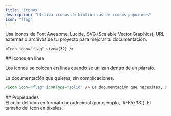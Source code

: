 ```yaml
---
title: "Iconos"
description: "Utiliza iconos de bibliotecas de iconos populares"
icon: "flag"
---
```



Usa iconos de Font Awesome, Lucide, SVG (Scalable Vector Graphics), URL externas o archivos de tu proyecto para mejorar tu documentación.

<Icon icon="flag" size={32} />

```mdx Icon example
<Icon icon="flag" size={32} />
```


<div id="inline-icons">
  ## Iconos en línea
</div>

Los iconos se colocan en línea cuando se utilizan dentro de un párrafo.

<Icon icon="flag" iconType="solid" /> La documentación que quieres, sin complicaciones.

```markdown Inline icon example
<Icon icon="flag" iconType="solid" /> La documentación que necesitas, sin complicaciones.
```


<div id="properties">
  ## Propiedades
</div>

<IconsRequired />

<ResponseField name="color" type="string">
  El color del icon en formato hexadecimal (por ejemplo, `#FF5733`).
</ResponseField>

<ResponseField name="size" type="number">
  El tamaño del icon en píxeles.
</ResponseField>
